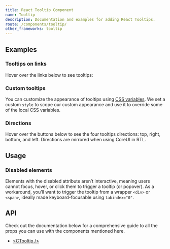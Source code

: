 ```yaml
---
title: React Tooltip Component
name: Tooltip
description: Documentation and examples for adding React Tooltips.
route: /components/tooltip/
other_frameworks: tooltip
---
```


## Examples

### Tooltips on links

Hover over the links below to see tooltips:

<ExampleSnippet className="text-body-secondary" component="TooltipOnLinksExample" componentName="React Tooltip" />

### Custom tooltips

You can customize the appearance of tooltips using [CSS variables](./styling/#css-variables). We set a custom `style` to scope our custom appearance and use it to override some of the local CSS variables.

### Directions

Hover over the buttons below to see the four tooltips directions: top, right, bottom, and left. Directions are mirrored when using CoreUI in RTL.

<ExampleSnippet className="text-body-secondary" component="TooltipDirectionsExample" componentName="React Tooltip" />

## Usage

### Disabled elements

Elements with the disabled attribute aren’t interactive, meaning users cannot focus, hover, or click them to trigger a tooltip (or popover). As a workaround, you’ll want to trigger the tooltip from a wrapper `<div>` or `<span>`, ideally made keyboard-focusable using `tabindex="0"`.

<ExampleSnippet className="text-body-secondary" component="TooltipDisabledElementsExample" componentName="React Tooltip" />

## API

Check out the documentation below for a comprehensive guide to all the props you can use with the components mentioned here.

- [&lt;CTooltip /&gt;](./api/#ctooltip)
